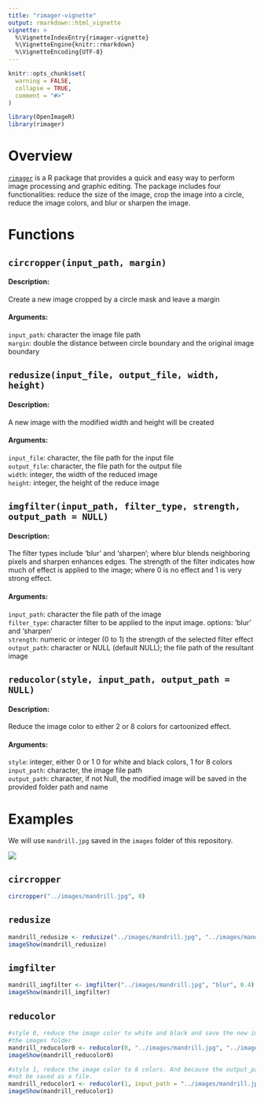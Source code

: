 ```yaml
---
title: "rimager-vignette"
output: rmarkdown::html_vignette
vignette: >
  %\VignetteIndexEntry{rimager-vignette}
  %\VignetteEngine{knitr::rmarkdown}
  %\VignetteEncoding{UTF-8}
---
```


```r
knitr::opts_chunk$set(
  warning = FALSE,
  collapse = TRUE,
  comment = "#>"
)
```

```r
library(OpenImageR)
library(rimager)
```


# Overview

[`rimager`](https://github.com/UBC-MDS/rimager) is a R package that provides a quick and easy way to perform image processing and graphic editing. The package includes four functionalities: reduce the size of the image, crop the image into a circle, reduce the image colors, and blur or sharpen the image. 


# Functions

## `circropper(input_path, margin)`

#### Description: 
Create a new image cropped by a circle mask and leave a margin

#### Arguments:

`input_path`: character the image file path <br>
`margin`: double the distance between circle boundary and the original image boundary

## `redusize(input_file, output_file, width, height)`

#### Description:
A new image with the modified width and height will be created

#### Arguments:

`input_file`: character, the file path for the input file <br>
`output_file`: character, the file path for the output file <br>
`width`: integer, the width of the reduced image <br>
`height`: integer, the height of the reduce image

## `imgfilter(input_path, filter_type, strength, output_path = NULL)`

#### Description: 
The filter types include 'blur' and 'sharpen'; where blur blends neighboring pixels and sharpen enhances edges. The strength of the filter indicates how much of effect is applied to the image; where 0 is no effect and 1 is very strong effect.

#### Arguments:

`input_path`: character the file path of the image <br>
`filter_type`: character filter to be applied to the input image. options: 'blur' and 'sharpen' <br>
`strength`: numeric or integer (0 to 1) the strength of the selected filter effect <br>
`output_path`: character or NULL (default NULL); the file path of the resultant image <br>

## `reducolor(style, input_path, output_path = NULL)` 

#### Description: 

Reduce the image color to either 2 or 8 colors for cartoonized effect.  

#### Arguments:

`style`: integer, either 0 or 1 0 for white and black colors, 1 for 8 colors  
`input_path`: character, the image file path  
`output_path`: character, if not Null, the modified image will be saved in the provided folder path and name  


# Examples

We will use `mandrill.jpg` saved in the `images` folder of this repository.

<img src="../images/mandrill.jpg">


## `circropper`
```r
circropper("../images/mandrill.jpg", 0)
```

## `redusize`
```r
mandrill_redusize <- redusize("../images/mandrill.jpg", "../images/mandrill_redusize.jpg", 297, 200)
imageShow(mandrill_redusize)
```

## `imgfilter`
```r
mandrill_imgfilter <- imgfilter("../images/mandrill.jpg", "blur", 0.4)
imageShow(mandrill_imgfilter)
```

## `reducolor`
```r
#style 0, reduce the image color to white and black and save the new image mandrill_reducolor0.jpg in
#the images folder
mandrill_reducolor0 <- reducolor(0, "../images/mandrill.jpg", "../images/mandrill_reducolor0.jpg")
imageShow(mandrill_reducolor0)
```

```r
#style 1, reduce the image color to 8 colors. And because the output_path is NULL, the image will
#not be saved as a file.
mandrill_reducolor1 <- reducolor(1, input_path = "../images/mandrill.jpg", output_path = NULL)
imageShow(mandrill_reducolor1)
```
